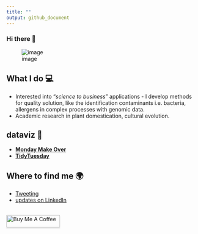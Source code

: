 ```yaml
---
title: ""
output: github_document
---
```

### Hi there 👋

![image](4_3_hd.png) 

## What I do 💻

- Interested into "*science to business*" applications - I develop methods for quality solution, like the identification contaminants i.e. bacteria, allergens in complex processes with genomic data.   
- Academic research in plant domestication, cultural evolution.  
  
## dataviz 🎨 

- [**Monday Make Over**](https://public.tableau.com/profile/vincent.manzanilla#!/)
- [**TidyTuesday**](https://github.com/vincentmanz/TidyTuesday) 

## Where to find me 🌍

- [Tweeting](https://twitter.com/vincent_manz) 
- [updates on LinkedIn](https://nl.linkedin.com/in/vincent-manzanilla-98675028)


<div align="center">
  <br>
  <a href="https://www.buymeacoffee.com/vincentmanz" target="_blank"><img src="https://www.buymeacoffee.com/assets/img/guidelines/download-assets-sm-1.svg" alt="Buy Me A Coffee" style="height: 32px !important;width: 140px !important;box-shadow: 0px 3px 2px 0px rgba(190, 190, 190, 0.5) !important;-webkit-box-shadow: 0px 3px 2px 0px rgba(190, 190, 190, 0.5) !important;" ></a>
  <br><br>
  </div>
